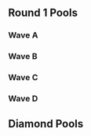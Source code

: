 {{DISPLAYTITLE:Heir 4: Singles Pools}}{{SetGame|melee}}
{{tabs static
|name1=Overview
|link1=Heir/4
|name2=Singles Pools
|link2=Heir/4/Singles Pools
|name3=Singles Bracket
|link3=Heir/4/Singles Bracket
|name4=Doubles Pools
|link4=Heir/4/Doubles Pools
|name5=Doubles Bracket
|link5=Heir/4/Doubles Bracket
|name6=International Crews
|link6=Heir/4/Crews
|This=2
}}
==Round 1 Pools==
===Wave A===
{{Box|start|padding=2em}}
===={{HiddenSort|A1}}====
{{GroupTableStart |Bracket A1|width=300px}}
{{GroupTableSlot|Amsah|flag=nl|win_m=6|lose_m=0|place=1|bg=up|go={{advance|Heir/4/Singles Pools#Diamond Pools}}}}
{{GroupTableSlot|JMG|flag=gb|win_m=5|lose_m=1|place=2|bg=up|go={{advance|Heir/4/Singles Pools#Diamond Pools}}}}
{{GroupTableSlot|Calzum|flag=gb|win_m=4|lose_m=2|place=3|bg=down}}
{{GroupTableSlot|Manon|flag=gb|win_m=3|lose_m=3|place=4|bg=down}}
{{GroupTableSlot|Dragmire jr|flag=no|win_m=2|lose_m=4|place=5|bg=down}}
{{GroupTableSlot|Cataclyv|flag=fr|win_m=1|lose_m=5|place=6|bg=down}}
{{GroupTableSlot|Milkshake|flag=gb|win_m=0|lose_m=6|place=7|bg=down}}
{{GroupTableEnd}}
{{Box|break|padding=2em}}

===={{HiddenSort|A2}}====
{{GroupTableStart |Bracket A2|width=300px}}
{{GroupTableSlot|Alpha Dash|flag=gb|win_m=6|lose_m=0|place=1|bg=up|go={{advance|Heir/4/Singles Pools#Diamond Pools}}}}
{{GroupTableSlot|Bobojack|flag=de|win_m=5|lose_m=1|place=2|bg=up|go={{advance|Heir/4/Singles Pools#Diamond Pools}}}}
{{GroupTableSlot|Zaik|flag=se|win_m=4|lose_m=2|place=3|bg=down}}
{{GroupTableSlot|AmcD|flag=gb|win_m=3|lose_m=3|place=4|bg=down}}
{{GroupTableSlot|DiabolicalSloth|flag=gb|win_m=2|lose_m=4|place=5|bg=down}}
{{GroupTableSlot|TaintedTriforce|flag=gb|win_m=1|lose_m=5|place=6|bg=down}}
{{GroupTableSlot|Chrisu|flag=at|win_m=0|lose_m=6|place=7|bg=down}}
{{GroupTableEnd}}
{{Box|break|padding=2em}}

===={{HiddenSort|A3}}====
{{GroupTableStart |Bracket A3|width=300px}}
{{GroupTableSlot|Supercat Meow|flag=de|win_m=6|lose_m=0|place=1|bg=up|go={{advance|Heir/4/Singles Pools#Diamond Pools}}}}
{{GroupTableSlot|Dev|flag=gb|win_m=5|lose_m=1|place=2|bg=up|go={{advance|Heir/4/Singles Pools#Diamond Pools}}}}
{{GroupTableSlot|shOok!|flag=gb|win_m=4|lose_m=2|place=3|bg=down}}
{{GroupTableSlot|parad01x|flag=at|win_m=3|lose_m=3|place=4|bg=down}}
{{GroupTableSlot|Kieran|flag=gb|win_m=2|lose_m=4|place=5|bg=down}}
{{GroupTableSlot|Geg|flag=gb|win_m=1|lose_m=5|place=6|bg=down}}
{{GroupTableSlot|Schwifty|flag=gb|win_m=0|lose_m=6|place=7|bg=down}}
{{GroupTableEnd}}
{{Box|break|padding=2em}}

===={{HiddenSort|A4}}====
{{GroupTableStart |Bracket A4|width=300px}}
{{GroupTableSlot|Charlon|flag=fr|win_m=6|lose_m=0|place=1|bg=up|go={{advance|Heir/4/Singles Pools#Diamond Pools}}}}
{{GroupTableSlot|Klabautermann|flag=de|win_m=5|lose_m=1|place=2|bg=up|go={{advance|Heir/4/Singles Pools#Diamond Pools}}}}
{{GroupTableSlot|GBlade|flag=es|win_m=4|lose_m=2|place=3|bg=down}}
{{GroupTableSlot|Implix|flag=gb|win_m=3|lose_m=3|place=4|bg=down}}
{{GroupTableSlot|OolongT|flag=hk|win_m=2|lose_m=4|place=5|bg=down}}
{{GroupTableSlot|Satisfaction|flag=at|win_m=1|lose_m=5|place=6|bg=down}}
{{GroupTableSlot|Teddy|flag=gb|win_m=0|lose_m=6|place=7|bg=down}}
{{GroupTableEnd}}
{{Box|break|padding=2em}}

===={{HiddenSort|A5}}====
{{GroupTableStart |Bracket A5|width=300px}}
{{GroupTableSlot|reaper|flag=de|win_m=6|lose_m=0|place=1|bg=up|go={{advance|Heir/4/Singles Pools#Diamond Pools}}}}
{{GroupTableSlot|Toooni|flag=gb|win_m=5|lose_m=1|place=2|bg=up|go={{advance|Heir/4/Singles Pools#Diamond Pools}}}}
{{GroupTableSlot|Galapagos|flag=gb|win_m=4|lose_m=2|place=3|bg=down}}
{{GroupTableSlot|Brog|flag=fr|win_m=3|lose_m=3|place=4|bg=down}}
{{GroupTableSlot|Gym5hark|flag=gb|win_m=2|lose_m=4|place=5|bg=down}}
{{GroupTableSlot|Kyran|flag=gb|win_m=1|lose_m=5|place=6|bg=down}}
{{GroupTableSlot|Ghoul|flag=ie|win_m=0|lose_m=6|place=7|bg=down}}
{{GroupTableEnd}}
{{Box|break|padding=2em}}

===={{HiddenSort|A6}}====
{{GroupTableStart |Bracket A6|width=300px}}
{{GroupTableSlot|Tekk|flag=fr|win_m=5|lose_m=1|place=1|bg=up|go={{advance|Heir/4/Singles Pools#Diamond Pools}}}}
{{GroupTableSlot|Toa|flag=no|win_m=5|lose_m=1|place=2|bg=up|go={{advance|Heir/4/Singles Pools#Diamond Pools}}}}
{{GroupTableSlot|Leng|flag=gb|win_m=4|lose_m=2|place=3|bg=down}}
{{GroupTableSlot|logicalgoldfish|flag=gb|win_m=3|lose_m=3|place=4|bg=down}}
{{GroupTableSlot|Scooty Booty Man|flag=gb|win_m=2|lose_m=4|place=5|bg=down}}
{{GroupTableSlot|Jägerfox|flag=is|win_m=2|lose_m=4|place=6|bg=down}}
{{GroupTableSlot|Nate|flag=ie|win_m=0|lose_m=6|place=7|bg=down}}
{{GroupTableEnd}}
{{Box|break|padding=2em}}

===={{HiddenSort|A7}}====
{{GroupTableStart |Bracket A7|width=300px}}
{{GroupTableSlot|Usleon|flag=cl|win_m=6|lose_m=0|place=1|bg=up|go={{advance|Heir/4/Singles Pools#Diamond Pools}}}}
{{GroupTableSlot|RashAttack|flag=sd|win_m=5|lose_m=1|place=2|bg=up|go={{advance|Heir/4/Singles Pools#Diamond Pools}}}}
{{GroupTableSlot|10QuidShoes|flag=gb|win_m=4|lose_m=2|place=3|bg=down}}
{{GroupTableSlot|Shais Young|flag=gb|win_m=3|lose_m=3|place=4|bg=down}}
{{GroupTableSlot|Astraya|flag=us|win_m=2|lose_m=4|place=5|bg=down}}
{{GroupTableSlot|Hanty|flag=be|win_m=1|lose_m=5|place=6|bg=down}}
{{GroupTableSlot|Fufu Gucci Slides|flag=gb|win_m=0|lose_m=6|place=7|bg=down}}
{{GroupTableEnd}}
{{Box|break|padding=2em}}

===={{HiddenSort|A8}}====
{{GroupTableStart |Bracket A8|width=300px}}
{{GroupTableSlot|Frenzy|flag=gb|win_m=6|lose_m=0|place=1|bg=up|go={{advance|Heir/4/Singles Pools#Diamond Pools}}}}
{{GroupTableSlot|Mäjoras|flag=es|win_m=5|lose_m=1|place=2|bg=up|go={{advance|Heir/4/Singles Pools#Diamond Pools}}}}
{{GroupTableSlot|Ac_Anon|flag=gb|win_m=4|lose_m=2|place=3|bg=down}}
{{GroupTableSlot|Kalis|flag=fi|win_m=3|lose_m=3|place=4|bg=down}}
{{GroupTableSlot|Geezaku|flag=gb|win_m=2|lose_m=4|place=5|bg=down}}
{{GroupTableSlot|Stan Sasquatch|flag=gb|win_m=1|lose_m=5|place=6|bg=down}}
{{GroupTableSlot|CRZA|flag=pt|win_m=0|lose_m=6|place=7|bg=down}}
{{GroupTableEnd}}
{{Box|break|padding=2em}}

===={{HiddenSort|A9}}====
{{GroupTableStart |Bracket A9|width=300px}}
{{GroupTableSlot|Blaze|flag=de|win_m=6|lose_m=0|place=1|bg=up|go={{advance|Heir/4/Singles Pools#Diamond Pools}}}}
{{GroupTableSlot|Okameed|flag=gb|win_m=5|lose_m=1|place=2|bg=up|go={{advance|Heir/4/Singles Pools#Diamond Pools}}}}
{{GroupTableSlot|Aiken|flag=gb|win_m=4|lose_m=2|place=3|bg=down}}
{{GroupTableSlot|Strykz|flag=gb|win_m=3|lose_m=3|place=4|bg=down}}
{{GroupTableSlot|Mr Cutting Horse|flag=nl|win_m=2|lose_m=4|place=5|bg=down}}
{{GroupTableSlot|Kushwaii|flag=gb|win_m=1|lose_m=5|place=6|bg=down}}
{{GroupTableSlot|MEAT|flag=us|win_m=0|lose_m=6|place=7|bg=down}}
{{GroupTableEnd}}
{{Box|break|padding=2em}}

===={{HiddenSort|A10}}====
{{GroupTableStart |Bracket A10|width=300px}}
{{GroupTableSlot|Jim Morrison|flag=nl|win_m=7|lose_m=0|place=1|bg=up|go={{advance|Heir/4/Singles Pools#Diamond Pools}}}}
{{GroupTableSlot|StrangerSA|flag=gb|win_m=6|lose_m=1|place=2|bg=up|go={{advance|Heir/4/Singles Pools#Diamond Pools}}}}
{{GroupTableSlot|Calvin|flag=us|win_m=5|lose_m=2|place=3|bg=down}}
{{GroupTableSlot|Twig|flag=gb|win_m=4|lose_m=3|place=4|bg=down}}
{{GroupTableSlot|Kid Grinch|flag=gb|win_m=3|lose_m=4|place=5|bg=down}}
{{GroupTableSlot|Buzz Oh|flag=de|win_m=2|lose_m=5|place=6|bg=down}}
{{GroupTableSlot|Loto|flag=gb|win_m=1|lose_m=6|place=7|bg=down}}
{{GroupTableSlot|MLS|flag=gb|win_m=0|lose_m=7|place=8|bg=down}}
{{GroupTableEnd}}
{{Box|break|padding=2em}}

===={{HiddenSort|A11}}====
{{GroupTableStart |Bracket A11|width=300px}}
{{GroupTableSlot|TimeMuffinPhD|flag=gb|win_m=7|lose_m=0|place=1|bg=up|go={{advance|Heir/4/Singles Pools#Diamond Pools}}}}
{{GroupTableSlot|PureEvil|flag=nl|win_m=6|lose_m=1|place=2|bg=up|go={{advance|Heir/4/Singles Pools#Diamond Pools}}}}
{{GroupTableSlot|SlhokAmazone|flag=fr|win_m=5|lose_m=2|place=3|bg=down}}
{{GroupTableSlot|Craig|flag=gb|win_m=4|lose_m=3|place=4|bg=down}}
{{GroupTableSlot|SpicyTime|flag=fi|win_m=2|lose_m=5|place=5|bg=down}}
{{GroupTableSlot|baumwolle8|flag=de|win_m=2|lose_m=5|place=6|bg=down}}
{{GroupTableSlot|Sooka|flag=gb|win_m=1|lose_m=6|place=7|bg=down}}
{{GroupTableSlot|Honesty|flag=gb|win_m=1|lose_m=6|place=8|bg=down}}
{{GroupTableEnd}}
{{Box|break|padding=2em}}

===={{HiddenSort|A12}}====
{{GroupTableStart |Bracket A12|width=300px}}
{{GroupTableSlot|Jam|flag=gb|win_m=7|lose_m=0|place=1|bg=up|go={{advance|Heir/4/Singles Pools#Diamond Pools}}}}
{{GroupTableSlot|Laurster|flag=gb|win_m=6|lose_m=1|place=2|bg=up|go={{advance|Heir/4/Singles Pools#Diamond Pools}}}}
{{GroupTableSlot|Tikaal|flag=fr|win_m=4|lose_m=3|place=3|bg=down}}
{{GroupTableSlot|Trail|flag=ch|win_m=4|lose_m=3|place=4|bg=down}}
{{GroupTableSlot|Vince|flag=de|win_m=3|lose_m=4|place=5|bg=down}}
{{GroupTableSlot|Mole|flag=gb|win_m=3|lose_m=4|place=6|bg=down}}
{{GroupTableSlot|Kid+|flag=gb|win_m=1|lose_m=6|place=7|bg=down}}
{{GroupTableSlot|dosage|flag=gb|win_m=0|lose_m=7|place=8|bg=down}}
{{GroupTableEnd}}
{{Box|break|padding=2em}}

===={{HiddenSort|A13}}====
{{GroupTableStart |Bracket A13|width=300px}}
{{GroupTableSlot|Jadde|flag=se|win_m=7|lose_m=0|place=1|bg=up|go={{advance|Heir/4/Singles Pools#Diamond Pools}}}}
{{GroupTableSlot|Willz|flag=gb|win_m=6|lose_m=1|place=2|bg=up|go={{advance|Heir/4/Singles Pools#Diamond Pools}}}}
{{GroupTableSlot|Solo|flag=fr|win_m=5|lose_m=2|place=3|bg=down}}
{{GroupTableSlot|Strawstream|flag=de|win_m=4|lose_m=3|place=4|bg=down}}
{{GroupTableSlot|The Tation|flag=gb|win_m=3|lose_m=4|place=5|bg=down}}
{{GroupTableSlot|Manu|flag=ch|win_m=2|lose_m=5|place=6|bg=down}}
{{GroupTableSlot|Biggs|flag=gb|win_m=1|lose_m=6|place=7|bg=down}}
{{GroupTableSlot|Laser Circus|flag=gb|win_m=0|lose_m=7|place=8|bg=down}}
{{GroupTableEnd}}
{{Box|break|padding=2em}}

===={{HiddenSort|A14}}====
{{GroupTableStart |Bracket A14|width=300px}}
{{GroupTableSlot|pheX|flag=ch|win_m=7|lose_m=0|place=1|bg=up|go={{advance|Heir/4/Singles Pools#Diamond Pools}}}}
{{GroupTableSlot|ModestMajor|flag=gb|win_m=6|lose_m=1|place=2|bg=up|go={{advance|Heir/4/Singles Pools#Diamond Pools}}}}
{{GroupTableSlot|Lima|flag=gb|win_m=5|lose_m=2|place=3|bg=down}}
{{GroupTableSlot|Dayman|flag=gb|win_m=4|lose_m=3|place=4|bg=down}}
{{GroupTableSlot|Burrhe|flag=gb|win_m=3|lose_m=4|place=5|bg=down}}
{{GroupTableSlot|Eds|flag=gb|win_m=2|lose_m=5|place=6|bg=down}}
{{GroupTableSlot|Ari|flag=gb|win_m=1|lose_m=6|place=7|bg=down}}
{{GroupTableSlot|Yatogami|flag=nl|win_m=0|lose_m=7|place=8|bg=down}}
{{GroupTableEnd}}
{{Box|break|padding=2em}}

===={{HiddenSort|A15}}====
{{GroupTableStart |Bracket A15|width=300px}}
{{GroupTableSlot|maXy|flag=gb|win_m=7|lose_m=0|place=1|bg=up|go={{advance|Heir/4/Singles Pools#Diamond Pools}}}}
{{GroupTableSlot|Poopmaister6000|flag=se|win_m=6|lose_m=1|place=2|bg=up|go={{advance|Heir/4/Singles Pools#Diamond Pools}}}}
{{GroupTableSlot|Moby|flag=gb|win_m=5|lose_m=2|place=3|bg=down}}
{{GroupTableSlot|Pachakamakk|flag=fr|win_m=4|lose_m=3|place=4|bg=down}}
{{GroupTableSlot|Rich|flag=gb|win_m=3|lose_m=4|place=5|bg=down}}
{{GroupTableSlot|Jan Tipper|flag=de|win_m=2|lose_m=5|place=6|bg=down}}
{{GroupTableSlot|Mozey|flag=gb|win_m=1|lose_m=6|place=7|bg=down}}
{{GroupTableSlot|Lactose Lad|flag=gb|win_m=0|lose_m=7|place=8|bg=down}}
{{GroupTableEnd}}
{{Box|break|padding=2em}}

===={{HiddenSort|A16}}====
{{GroupTableStart |Bracket A16|width=300px}}
{{GroupTableSlot|Paju|flag=fi|win_m=7|lose_m=0|place=1|bg=up|go={{advance|Heir/4/Singles Pools#Diamond Pools}}}}
{{GroupTableSlot|AllAboutDownSmash|flag=gb|win_m=6|lose_m=1|place=2|bg=up|go={{advance|Heir/4/Singles Pools#Diamond Pools}}}}
{{GroupTableSlot|epikfaal|flag=nl|win_m=5|lose_m=2|place=3|bg=down}}
{{GroupTableSlot|rfga|flag=de|win_m=4|lose_m=3|place=4|bg=down}}
{{GroupTableSlot|Nikstar|flag=at|win_m=3|lose_m=4|place=5|bg=down}}
{{GroupTableSlot|bebe|flag=gb|win_m=2|lose_m=5|place=6|bg=down}}
{{GroupTableSlot|YUNG MILF|flag=gb|win_m=1|lose_m=6|place=7|bg=down}}
{{GroupTableSlot|Yoehn|flag=gb|win_m=0|lose_m=7|place=8|bg=down}}
{{GroupTableEnd}}
{{Box|end}}

===Wave B===
{{Box|start|padding=2em}}
===={{HiddenSort|B1}}====
{{GroupTableStart |Bracket B1|width=300px}}
{{GroupTableSlot|MINT|flag=gb|win_m=6|lose_m=0|place=1|bg=up|go={{advance|Heir/4/Singles Pools#Diamond Pools}}}}
{{GroupTableSlot|yungbami|flag=nl|win_m=5|lose_m=1|place=2|bg=up|go={{advance|Heir/4/Singles Pools#Diamond Pools}}}}
{{GroupTableSlot|Rondelle|flag=fr|win_m=4|lose_m=2|place=3|bg=down}}
{{GroupTableSlot|Karhu|flag=gb|win_m=3|lose_m=3|place=4|bg=down}}
{{GroupTableSlot|Drizzly Bear|flag=ie|win_m=2|lose_m=4|place=5|bg=down}}
{{GroupTableSlot|Lolo|flag=gb|win_m=1|lose_m=5|place=6|bg=down}}
{{GroupTableSlot|Pjon|flag=gb|win_m=0|lose_m=6|place=7|bg=down}}
{{GroupTableEnd}}
{{Box|break|padding=2em}}

===={{HiddenSort|B2}}====
{{GroupTableStart |Bracket B2|width=300px}}
{{GroupTableSlot|Verdant|flag=ie|win_m=6|lose_m=0|place=1|bg=up|go={{advance|Heir/4/Singles Pools#Diamond Pools}}}}
{{GroupTableSlot|Mordo|flag=gb|win_m=5|lose_m=1|place=2|bg=up|go={{advance|Heir/4/Singles Pools#Diamond Pools}}}}
{{GroupTableSlot|Deku_Don|flag=gb|win_m=4|lose_m=2|place=3|bg=down}}
{{GroupTableSlot|AmishCatfish|flag=gb|win_m=3|lose_m=3|place=4|bg=down}}
{{GroupTableSlot|Bort|flag=gb|win_m=2|lose_m=4|place=5|bg=down}}
{{GroupTableSlot|birdster|flag=at|win_m=1|lose_m=5|place=6|bg=down}}
{{GroupTableSlot|Baxon|flag=fr|win_m=0|lose_m=6|place=7|bg=down}}
{{GroupTableEnd}}
{{Box|break|padding=2em}}

===={{HiddenSort|B3}}====
{{GroupTableStart |Bracket B3|width=300px}}
{{GroupTableSlot|SchlimmShady|flag=de|win_m=6|lose_m=0|place=1|bg=up|go={{advance|Heir/4/Singles Pools#Diamond Pools}}}}
{{GroupTableSlot|Stax|flag=se|win_m=5|lose_m=1|place=2|bg=up|go={{advance|Heir/4/Singles Pools#Diamond Pools}}}}
{{GroupTableSlot|Biss|flag=gb|win_m=4|lose_m=2|place=3|bg=down}}
{{GroupTableSlot|Grolex|flag=be|win_m=3|lose_m=3|place=4|bg=down}}
{{GroupTableSlot|Looman|flag=gb|win_m=2|lose_m=4|place=5|bg=down}}
{{GroupTableSlot|Avatar Jillian|flag=gb|win_m=1|lose_m=5|place=6|bg=down}}
{{GroupTableSlot|Tidy|flag=|win_m=0|lose_m=6|place=7|bg=down}}
{{GroupTableEnd}}
{{Box|break|padding=2em}}

===={{HiddenSort|B4}}====
{{GroupTableStart |Bracket B4|width=300px}}
{{GroupTableSlot|Avalancer|flag=nl|win_m=6|lose_m=0|place=1|bg=up|go={{advance|Heir/4/Singles Pools#Diamond Pools}}}}
{{GroupTableSlot|Socks|flag=gb|win_m=5|lose_m=1|place=2|bg=up|go={{advance|Heir/4/Singles Pools#Diamond Pools}}}}
{{GroupTableSlot|Midori|flag=gb|win_m=4|lose_m=2|place=3|bg=down}}
{{GroupTableSlot|toadee|flag=gb|win_m=3|lose_m=3|place=4|bg=down}}
{{GroupTableSlot|DP|flag=ie|win_m=2|lose_m=4|place=5|bg=down}}
{{GroupTableSlot|Neproxin|flag=gb|win_m=1|lose_m=5|place=6|bg=down}}
{{GroupTableSlot|Bico|flag=fr|win_m=0|lose_m=6|place=7|bg=down}}
{{GroupTableEnd}}
{{Box|break|padding=2em}}

===={{HiddenSort|B5}}====
{{GroupTableStart |Bracket B5|width=300px}}
{{GroupTableSlot|Leffen|flag=se|win_m=6|lose_m=0|place=1|bg=up|go={{advance|Heir/4/Singles Pools#Diamond Pools}}}}
{{GroupTableSlot|Dyne|flag=no|win_m=5|lose_m=1|place=2|bg=up|go={{advance|Heir/4/Singles Pools#Diamond Pools}}}}
{{GroupTableSlot|MILF|flag=es|win_m=4|lose_m=2|place=3|bg=down}}
{{GroupTableSlot|Frost|flag=it|win_m=3|lose_m=3|place=4|bg=down}}
{{GroupTableSlot|sleepywaifu|flag=gb|win_m=2|lose_m=4|place=5|bg=down}}
{{GroupTableSlot|Alexander|flag=be|win_m=1|lose_m=5|place=6|bg=down}}
{{GroupTableSlot|Dan Soup|flag=gb|win_m=0|lose_m=6|place=7|bg=down}}
{{GroupTableEnd}}
{{Box|break|padding=2em}}

===={{HiddenSort|B6}}====
{{GroupTableStart |Bracket B6|width=300px}}
{{GroupTableSlot|Zoler|flag=se|win_m=5|lose_m=1|place=1|bg=up|go={{advance|Heir/4/Singles Pools#Diamond Pools}}}}
{{GroupTableSlot|Yeniths|flag=gb|win_m=5|lose_m=1|place=2|bg=up|go={{advance|Heir/4/Singles Pools#Diamond Pools}}}}
{{GroupTableSlot|Fout NL|flag=nl|win_m=4|lose_m=2|place=3|bg=down}}
{{GroupTableSlot|Captain Blowjob|flag=je|win_m=4|lose_m=2|place=4|bg=down}}
{{GroupTableSlot|Molten|flag=gb|win_m=2|lose_m=4|place=5|bg=down}}
{{GroupTableSlot|Joukai|flag=es|win_m=1|lose_m=5|place=6|bg=down}}
{{GroupTableSlot|Flo|flag=at|win_m=0|lose_m=6|place=7|bg=down}}
{{GroupTableEnd}}
{{Box|break|padding=2em}}

===={{HiddenSort|B7}}====
{{GroupTableStart |Bracket B7|width=300px}}
{{GroupTableSlot|Daydee|flag=se|win_m=6|lose_m=0|place=1|bg=up|go={{advance|Heir/4/Singles Pools#Diamond Pools}}}}
{{GroupTableSlot|Bobi|flag=fr|win_m=5|lose_m=1|place=2|bg=up|go={{advance|Heir/4/Singles Pools#Diamond Pools}}}}
{{GroupTableSlot|Can~D|flag=gb|win_m=4|lose_m=2|place=3|bg=down}}
{{GroupTableSlot|UCK|flag=at|win_m=3|lose_m=3|place=4|bg=down}}
{{GroupTableSlot|Kabs|flag=gb|win_m=2|lose_m=4|place=5|bg=down}}
{{GroupTableSlot|Davemans|flag=gb|win_m=1|lose_m=5|place=6|bg=down}}
{{GroupTableSlot|Beowulf|flag=ie|win_m=0|lose_m=6|place=7|bg=down}}
{{GroupTableEnd}}
{{Box|break|padding=2em}}

===={{HiddenSort|B8}}====
{{GroupTableStart |Bracket B8|width=300px}}
{{GroupTableSlot|Overtriforce|flag=es|win_m=6|lose_m=0|place=1|bg=up|go={{advance|Heir/4/Singles Pools#Diamond Pools}}}}
{{GroupTableSlot|Sneddy|flag=de|win_m=5|lose_m=1|place=2|bg=up|go={{advance|Heir/4/Singles Pools#Diamond Pools}}}}
{{GroupTableSlot|TTS|flag=gb|win_m=4|lose_m=2|place=3|bg=down}}
{{GroupTableSlot|Boohbah|flag=gb|win_m=3|lose_m=3|place=4|bg=down}}
{{GroupTableSlot|Taiki|flag=no|win_m=1|lose_m=5|place=5|bg=down}}
{{GroupTableSlot|Dom Dunc|flag=gb|win_m=1|lose_m=5|place=6|bg=down}}
{{GroupTableSlot|OtaK_|flag=fr|win_m=1|lose_m=5|place=7|bg=down}}
{{GroupTableEnd}}
{{Box|break|padding=2em}}

===={{HiddenSort|B9}}====
{{GroupTableStart |Bracket B9|width=300px}}
{{GroupTableSlot|Timi|flag=at|win_m=6|lose_m=0|place=1|bg=up|go={{advance|Heir/4/Singles Pools#Diamond Pools}}}}
{{GroupTableSlot|Xardov|flag=es|win_m=5|lose_m=1|place=2|bg=up|go={{advance|Heir/4/Singles Pools#Diamond Pools}}}}
{{GroupTableSlot|Rey|flag=gb|win_m=4|lose_m=2|place=3|bg=down}}
{{GroupTableSlot|SHIP|flag=gb|win_m=3|lose_m=3|place=4|bg=down}}
{{GroupTableSlot|Blip|flag=gb|win_m=2|lose_m=4|place=5|bg=down}}
{{GroupTableSlot|Buuhuu|flag=lu|win_m=1|lose_m=5|place=6|bg=down}}
{{GroupTableSlot|Detrumi|flag=nl|win_m=0|lose_m=6|place=7|bg=down}}
{{GroupTableEnd}}
{{Box|break|padding=2em}}

===={{HiddenSort|B10}}====
{{GroupTableStart |Bracket B10|width=300px}}
{{GroupTableSlot|UnHaven|flag=gb|win_m=7|lose_m=0|place=1|bg=up|go={{advance|Heir/4/Singles Pools#Diamond Pools}}}}
{{GroupTableSlot|PureSkillz|flag=nl|win_m=6|lose_m=1|place=2|bg=up|go={{advance|Heir/4/Singles Pools#Diamond Pools}}}}
{{GroupTableSlot|Luna|flag=fr|win_m=5|lose_m=2|place=3|bg=down}}
{{GroupTableSlot|Diabound|flag=gb|win_m=4|lose_m=3|place=4|bg=down}}
{{GroupTableSlot|Manaws|flag=de|win_m=3|lose_m=4|place=5|bg=down}}
{{GroupTableSlot|Terra|flag=|win_m=2|lose_m=5|place=6|bg=down}}
{{GroupTableSlot|Baggy|flag=gb|win_m=1|lose_m=6|place=7|bg=down}}
{{GroupTableSlot|RumHam|flag=gb|win_m=0|lose_m=7|place=8|bg=down}}
{{GroupTableEnd}}
{{Box|break|padding=2em}}

===={{HiddenSort|B11}}====
{{GroupTableStart |Bracket B11|width=300px}}
{{GroupTableSlot|Liax|flag=es|win_m=7|lose_m=0|place=1|bg=up|go={{advance|Heir/4/Singles Pools#Diamond Pools}}}}
{{GroupTableSlot|Martin|flag=no|win_m=6|lose_m=1|place=2|bg=up|go={{advance|Heir/4/Singles Pools#Diamond Pools}}}}
{{GroupTableSlot|sausage948|flag=nl|win_m=5|lose_m=2|place=3|bg=down}}
{{GroupTableSlot|Baconhands|flag=gb|win_m=3|lose_m=4|place=4|bg=down}}
{{GroupTableSlot|Samuu|flag=gb|win_m=3|lose_m=4|place=5|bg=down}}
{{GroupTableSlot|Chanman|flag=fr|win_m=3|lose_m=4|place=6|bg=down}}
{{GroupTableSlot|DAN_gogh|flag=gb|win_m=1|lose_m=6|place=7|bg=down}}
{{GroupTableSlot|Zeal|flag=de|win_m=0|lose_m=7|place=8|bg=down}}
{{GroupTableEnd}}
{{Box|break|padding=2em}}

===={{HiddenSort|B12}}====
{{GroupTableStart |Bracket B12|width=300px}}
{{GroupTableSlot|Samplay|flag=fr|win_m=7|lose_m=0|place=1|bg=up|go={{advance|Heir/4/Singles Pools#Diamond Pools}}}}
{{GroupTableSlot|Length Plank|flag=no|win_m=6|lose_m=1|place=2|bg=up|go={{advance|Heir/4/Singles Pools#Diamond Pools}}}}
{{GroupTableSlot|Divinius|flag=nl|win_m=4|lose_m=3|place=3|bg=down}}
{{GroupTableSlot|LAVEZzI|flag=gb|win_m=4|lose_m=3|place=4|bg=down}}
{{GroupTableSlot|Schmav|flag=ca|win_m=4|lose_m=3|place=5|bg=down}}
{{GroupTableSlot|yanbo|flag=de|win_m=2|lose_m=5|place=6|bg=down}}
{{GroupTableSlot|EuO|flag=gb|win_m=1|lose_m=6|place=7|bg=down}}
{{GroupTableSlot|orthen|flag=gb|win_m=0|lose_m=7|place=8|bg=down}}
{{GroupTableEnd}}
{{Box|break|padding=2em}}

===={{HiddenSort|B13}}====
{{GroupTableStart |Bracket B13|width=300px}}
{{GroupTableSlot|Phade|flag=gb|win_m=7|lose_m=0|place=1|bg=up|go={{advance|Heir/4/Singles Pools#Diamond Pools}}}}
{{GroupTableSlot|Jules|flag=de|win_m=6|lose_m=1|place=2|bg=up|go={{advance|Heir/4/Singles Pools#Diamond Pools}}}}
{{GroupTableSlot|Taka|flag=no|win_m=5|lose_m=2|place=3|bg=down}}
{{GroupTableSlot|skrull|flag=gb|win_m=4|lose_m=3|place=4|bg=down}}
{{GroupTableSlot|MBK|flag=gb|win_m=3|lose_m=4|place=5|bg=down}}
{{GroupTableSlot|Munx|flag=gb|win_m=2|lose_m=5|place=6|bg=down}}
{{GroupTableSlot|smack|flag=fr|win_m=1|lose_m=6|place=7|bg=down}}
{{GroupTableSlot|Zeloxory|flag=gb|win_m=0|lose_m=7|place=8|bg=down}}
{{GroupTableEnd}}
{{Box|break|padding=2em}}

===={{HiddenSort|B14}}====
{{GroupTableStart |Bracket B14|width=300px}}
{{GroupTableSlot|yogui|flag=fr|win_m=7|lose_m=0|place=1|bg=up|go={{advance|Heir/4/Singles Pools#Diamond Pools}}}}
{{GroupTableSlot|FrozenLight1337|flag=de|win_m=6|lose_m=1|place=2|bg=up|go={{advance|Heir/4/Singles Pools#Diamond Pools}}}}
{{GroupTableSlot|serket|flag=nl|win_m=5|lose_m=2|place=3|bg=down}}
{{GroupTableSlot|TBAG|flag=es|win_m=4|lose_m=3|place=4|bg=down}}
{{GroupTableSlot|Chinmi|flag=gb|win_m=3|lose_m=4|place=5|bg=down}}
{{GroupTableSlot|Cal-El|flag=gb|win_m=2|lose_m=5|place=6|bg=down}}
{{GroupTableSlot|QUODAN|flag=gb|win_m=1|lose_m=6|place=7|bg=down}}
{{GroupTableSlot|kizzo212|flag=gb|win_m=0|lose_m=7|place=8|bg=down}}
{{GroupTableEnd}}
{{Box|break|padding=2em}}

===={{HiddenSort|B15}}====
{{GroupTableStart |Bracket B15|width=300px}}
{{GroupTableSlot|Kaese|flag=de|win_m=7|lose_m=0|place=1|bg=up|go={{advance|Heir/4/Singles Pools#Diamond Pools}}}}
{{GroupTableSlot|RAOUL|flag=fr|win_m=6|lose_m=1|place=2|bg=up|go={{advance|Heir/4/Singles Pools#Diamond Pools}}}}
{{GroupTableSlot|Antoine|flag=ie|win_m=4|lose_m=3|place=3|bg=down}}
{{GroupTableSlot|Supergoomba|flag=nl|win_m=4|lose_m=3|place=4|bg=down}}
{{GroupTableSlot|Sweaty Slowpoke|flag=gb|win_m=4|lose_m=3|place=5|bg=down}}
{{GroupTableSlot|Metal Gear Salad|flag=gb|win_m=2|lose_m=5|place=6|bg=down}}
{{GroupTableSlot|Jamie|flag=gb|win_m=1|lose_m=6|place=7|bg=down}}
{{GroupTableSlot|Burgundy Man|flag=gb|win_m=0|lose_m=7|place=8|bg=down}}
{{GroupTableEnd}}
{{Box|break|padding=2em}}

===={{HiddenSort|B16}}====
{{GroupTableStart |Bracket B16|width=300px}}
{{GroupTableSlot|Konati|flag=de|win_m=7|lose_m=0|place=1|bg=up|go={{advance|Heir/4/Singles Pools#Diamond Pools}}}}
{{GroupTableSlot|GG|flag=gb|win_m=6|lose_m=1|place=2|bg=up|go={{advance|Heir/4/Singles Pools#Diamond Pools}}}}
{{GroupTableSlot|Coen|flag=nl|win_m=5|lose_m=2|place=3|bg=down}}
{{GroupTableSlot|IllegalAlien|flag=be|win_m=4|lose_m=3|place=4|bg=down}}
{{GroupTableSlot|Boz|flag=gb|win_m=3|lose_m=4|place=5|bg=down}}
{{GroupTableSlot|Zed|flag=gb|win_m=2|lose_m=5|place=6|bg=down}}
{{GroupTableSlot|DekuScrub|flag=gb|win_m=1|lose_m=6|place=7|bg=down}}
{{GroupTableSlot|Linney|flag=gb|win_m=0|lose_m=7|place=8|bg=down}}
{{GroupTableEnd}}
{{Box|end}}

===Wave C===
{{Box|start|padding=2em}}
===={{HiddenSort|C1}}====
{{GroupTableStart |Bracket C1|width=300px}}
{{GroupTableSlot|Sverre|flag=no|win_m=6|lose_m=0|place=1|bg=up|go={{advance|Heir/4/Singles Pools#Diamond Pools}}}}
{{GroupTableSlot|Leck|flag=ie|win_m=5|lose_m=1|place=2|bg=up|go={{advance|Heir/4/Singles Pools#Diamond Pools}}}}
{{GroupTableSlot|2K12|flag=gb|win_m=4|lose_m=2|place=3|bg=down}}
{{GroupTableSlot|Stalky|flag=de|win_m=3|lose_m=3|place=4|bg=down}}
{{GroupTableSlot|Batch|flag=gb|win_m=1|lose_m=5|place=5|bg=down}}
{{GroupTableSlot|Chango|flag=be|win_m=1|lose_m=5|place=6|bg=down}}
{{GroupTableSlot|Holo|flag=gb|win_m=1|lose_m=5|place=7|bg=down}}
{{GroupTableEnd}}
{{Box|break|padding=2em}}

===={{HiddenSort|C2}}====
{{GroupTableStart |Bracket C2|width=300px}}
{{GroupTableSlot|HomeMadeWaffles|flag=us|win_m=6|lose_m=0|place=1|bg=up|go={{advance|Heir/4/Singles Pools#Diamond Pools}}}}
{{GroupTableSlot|Ezan|flag=fr|win_m=5|lose_m=1|place=2|bg=up|go={{advance|Heir/4/Singles Pools#Diamond Pools}}}}
{{GroupTableSlot|Weston|flag=gb|win_m=3|lose_m=3|place=3|bg=down}}
{{GroupTableSlot|HoorayForJay|flag=gb|win_m=3|lose_m=3|place=4|bg=down}}
{{GroupTableSlot|Tweek|flag=lu|win_m=3|lose_m=3|place=5|bg=down}}
{{GroupTableSlot|Picky|flag=gb|win_m=1|lose_m=5|place=6|bg=down}}
{{GroupTableSlot|Captain Ireland|flag=ie|win_m=0|lose_m=6|place=7|bg=down}}
{{GroupTableEnd}}
{{Box|break|padding=2em}}

===={{HiddenSort|C3}}====
{{GroupTableStart |Bracket C3|width=300px}}
{{GroupTableSlot|Vanity Angel|flag=gb|win_m=6|lose_m=0|place=1|bg=up|go={{advance|Heir/4/Singles Pools#Diamond Pools}}}}
{{GroupTableSlot|Jerem|flag=fr|win_m=5|lose_m=1|place=2|bg=up|go={{advance|Heir/4/Singles Pools#Diamond Pools}}}}
{{GroupTableSlot|AC|flag=us|win_m=4|lose_m=2|place=3|bg=down}}
{{GroupTableSlot|Ryzon|flag=gb|win_m=3|lose_m=3|place=4|bg=down}}
{{GroupTableSlot|Sengoh|flag=no|win_m=2|lose_m=4|place=5|bg=down}}
{{GroupTableSlot|Meth|flag=gb|win_m=1|lose_m=5|place=6|bg=down}}
{{GroupTableSlot|Roo|flag=ie|win_m=0|lose_m=6|place=7|bg=down}}
{{GroupTableEnd}}
{{Box|break|padding=2em}}

===={{HiddenSort|C4}}====
{{GroupTableStart |Bracket C4|width=300px}}
{{GroupTableSlot|Jeapie|flag=nl|win_m=6|lose_m=0|place=1|bg=up|go={{advance|Heir/4/Singles Pools#Diamond Pools}}}}
{{GroupTableSlot|Zephyr|flag=fr|win_m=5|lose_m=1|place=2|bg=up|go={{advance|Heir/4/Singles Pools#Diamond Pools}}}}
{{GroupTableSlot|Matt Smith|flag=gb|win_m=4|lose_m=2|place=3|bg=down}}
{{GroupTableSlot|SnareRush|flag=gb|win_m=2|lose_m=4|place=4|bg=down}}
{{GroupTableSlot|Jalued|flag=gb|win_m=2|lose_m=4|place=5|bg=down}}
{{GroupTableSlot|Joseph|flag=ie|win_m=2|lose_m=4|place=6|bg=down}}
{{GroupTableSlot|RAMPAGE|flag=gb|win_m=0|lose_m=6|place=7|bg=down}}
{{GroupTableEnd}}
{{Box|break|padding=2em}}

===={{HiddenSort|C5}}====
{{GroupTableStart |Bracket C5|width=300px}}
{{GroupTableSlot|Phil|flag=us|win_m=6|lose_m=0|place=1|bg=up|go={{advance|Heir/4/Singles Pools#Diamond Pools}}}}
{{GroupTableSlot|JoMo|flag=gb|win_m=4|lose_m=2|place=2|bg=up|go={{advance|Heir/4/Singles Pools#Diamond Pools}}}}
{{GroupTableSlot|FileSmile|flag=gb|win_m=4|lose_m=2|place=3|bg=down}}
{{GroupTableSlot|Nestea|flag=fr|win_m=4|lose_m=2|place=4|bg=down}}
{{GroupTableSlot|Hy|flag=gb|win_m=2|lose_m=4|place=5|bg=down}}
{{GroupTableSlot|balor|flag=ie|win_m=1|lose_m=5|place=6|bg=down}}
{{GroupTableSlot|Oni|flag=gb|win_m=0|lose_m=6|place=7|bg=down}}
{{GroupTableEnd}}
{{Box|break|padding=2em}}

===={{HiddenSort|C6}}====
{{GroupTableStart |Bracket C6|width=300px}}
{{GroupTableSlot|Chillindude|flag=us|win_m=6|lose_m=0|place=1|bg=up|go={{advance|Heir/4/Singles Pools#Diamond Pools}}}}
{{GroupTableSlot|Reb|flag=gb|win_m=5|lose_m=1|place=2|bg=up|go={{advance|Heir/4/Singles Pools#Diamond Pools}}}}
{{GroupTableSlot|Vurj|flag=gb|win_m=4|lose_m=2|place=3|bg=down}}
{{GroupTableSlot|Pilot|flag=gb|win_m=3|lose_m=3|place=4|bg=down}}
{{GroupTableSlot|Mellis|flag=se|win_m=2|lose_m=4|place=5|bg=down}}
{{GroupTableSlot|aspens|flag=gb|win_m=1|lose_m=5|place=6|bg=down}}
{{GroupTableSlot|Igor|flag=fr|win_m=0|lose_m=6|place=7|bg=down}}
{{GroupTableEnd}}
{{Box|break|padding=2em}}

===={{HiddenSort|C7}}====
{{GroupTableStart |Bracket C7|width=300px}}
{{GroupTableSlot|Fuzzyness|flag=gb|win_m=6|lose_m=0|place=1|bg=up|go={{advance|Heir/4/Singles Pools#Diamond Pools}}}}
{{GroupTableSlot|Hercules|flag=fr|win_m=5|lose_m=1|place=2|bg=up|go={{advance|Heir/4/Singles Pools#Diamond Pools}}}}
{{GroupTableSlot|G|flag=gb|win_m=4|lose_m=2|place=3|bg=down}}
{{GroupTableSlot|Kaikara|flag=gb|win_m=3|lose_m=3|place=4|bg=down}}
{{GroupTableSlot|Leon Massey|flag=gb|win_m=2|lose_m=4|place=5|bg=down}}
{{GroupTableSlot|glitch|flag=gb|win_m=1|lose_m=5|place=6|bg=down}}
{{GroupTableSlot|Aldo|flag=ie|win_m=0|lose_m=6|place=7|bg=down}}
{{GroupTableEnd}}
{{Box|break|padding=2em}}

===={{HiddenSort|C8}}====
{{GroupTableStart |Bracket C8|width=300px}}
{{GroupTableSlot|Däumling|flag=de|win_m=6|lose_m=0|place=1|bg=up|go={{advance|Heir/4/Singles Pools#Diamond Pools}}}}
{{GroupTableSlot|Roan|flag=gb|win_m=5|lose_m=1|place=2|bg=up|go={{advance|Heir/4/Singles Pools#Diamond Pools}}}}
{{GroupTableSlot|Honda|flag=us|win_m=4|lose_m=2|place=3|bg=down}}
{{GroupTableSlot|Rach|flag=fr|win_m=3|lose_m=3|place=4|bg=down}}
{{GroupTableSlot|Lockdown|flag=gb|win_m=2|lose_m=4|place=5|bg=down}}
{{GroupTableSlot|GameboyLuke|flag=gb|win_m=1|lose_m=5|place=6|bg=down}}
{{GroupTableSlot|HaunteR|flag=ie|win_m=0|lose_m=6|place=7|bg=down}}
{{GroupTableEnd}}
{{Box|break|padding=2em}}

===={{HiddenSort|C9}}====
{{GroupTableStart |Bracket C9|width=300px}}
{{GroupTableSlot|J3ly|flag=|win_m=6|lose_m=0|place=1|bg=up|go={{advance|Heir/4/Singles Pools#Diamond Pools}}}}
{{GroupTableSlot|Random-Ness|flag=se|win_m=5|lose_m=1|place=2|bg=up|go={{advance|Heir/4/Singles Pools#Diamond Pools}}}}
{{GroupTableSlot|Graeme|flag=gb|win_m=3|lose_m=3|place=3|bg=down}}
{{GroupTableSlot|GeoBreaker|flag=gb|win_m=3|lose_m=3|place=4|bg=down}}
{{GroupTableSlot|TheBattleRifle|flag=gb|win_m=3|lose_m=3|place=5|bg=down}}
{{GroupTableSlot|CTN|flag=nl|win_m=1|lose_m=5|place=6|bg=down}}
{{GroupTableSlot|honk|flag=gb|win_m=0|lose_m=6|place=7|bg=down}}
{{GroupTableEnd}}
{{Box|break|padding=2em}}

===={{HiddenSort|C10}}====
{{GroupTableStart |Bracket C10|width=300px}}
{{GroupTableSlot|R23|flag=gb|win_m=7|lose_m=0|place=1|bg=up|go={{advance|Heir/4/Singles Pools#Diamond Pools}}}}
{{GroupTableSlot|Explo|flag=fr|win_m=6|lose_m=1|place=2|bg=up|go={{advance|Heir/4/Singles Pools#Diamond Pools}}}}
{{GroupTableSlot|Turbo Goblin|flag=gb|win_m=5|lose_m=2|place=3|bg=down}}
{{GroupTableSlot|Wellsanin|flag=gb|win_m=4|lose_m=3|place=4|bg=down}}
{{GroupTableSlot|Fenrir|flag=gb|win_m=3|lose_m=4|place=5|bg=down}}
{{GroupTableSlot|ZuluKing|flag=nl|win_m=2|lose_m=5|place=6|bg=down}}
{{GroupTableSlot|Clint Jaguar|flag=gb|win_m=1|lose_m=6|place=7|bg=down}}
{{GroupTableSlot|Norway|flag=no|win_m=0|lose_m=7|place=8|bg=down}}
{{GroupTableEnd}}
{{Box|break|padding=2em}}

===={{HiddenSort|C11}}====
{{GroupTableStart |Bracket C11|width=300px}}
{{GroupTableSlot|FA0|flag=se|win_m=7|lose_m=0|place=1|bg=up|go={{advance|Heir/4/Singles Pools#Diamond Pools}}}}
{{GroupTableSlot|Metafalo|flag=es|win_m=6|lose_m=1|place=2|bg=up|go={{advance|Heir/4/Singles Pools#Diamond Pools}}}}
{{GroupTableSlot|Liberz|flag=gb|win_m=5|lose_m=2|place=3|bg=down}}
{{GroupTableSlot|meamking|flag=gb|win_m=3|lose_m=4|place=4|bg=down}}
{{GroupTableSlot|Lvvn|flag=de|win_m=3|lose_m=4|place=5|bg=down}}
{{GroupTableSlot|Diet 25|flag=gb|win_m=3|lose_m=4|place=6|bg=down}}
{{GroupTableSlot|pootrain|flag=gb|win_m=1|lose_m=6|place=7|bg=down}}
{{GroupTableSlot|BanjoDave|flag=gb|win_m=0|lose_m=7|place=8|bg=down}}
{{GroupTableEnd}}
{{Box|break|padding=2em}}

===={{HiddenSort|C12}}====
{{GroupTableStart |Bracket C12|width=300px}}
{{GroupTableSlot|Deathgazer|flag=gb|win_m=7|lose_m=0|place=1|bg=up|go={{advance|Heir/4/Singles Pools#Diamond Pools}}}}
{{GroupTableSlot|Yabasta|flag=se|win_m=6|lose_m=1|place=2|bg=up|go={{advance|Heir/4/Singles Pools#Diamond Pools}}}}
{{GroupTableSlot|TheBabyCheese|flag=gb|win_m=5|lose_m=2|place=3|bg=down}}
{{GroupTableSlot|Swish|flag=gb|win_m=4|lose_m=3|place=4|bg=down}}
{{GroupTableSlot|TechNick|flag=de|win_m=3|lose_m=4|place=5|bg=down}}
{{GroupTableSlot|D4C|flag=gb|win_m=2|lose_m=5|place=6|bg=down}}
{{GroupTableSlot|Naxx|flag=no|win_m=1|lose_m=6|place=7|bg=down}}
{{GroupTableSlot|Mr. Misfire|flag=gb|win_m=0|lose_m=7|place=8|bg=down}}
{{GroupTableEnd}}
{{Box|break|padding=2em}}

===={{HiddenSort|C13}}====
{{GroupTableStart |Bracket C13|width=300px}}
{{GroupTableSlot|JMYL|flag=nl|win_m=7|lose_m=0|place=1|bg=up|go={{advance|Heir/4/Singles Pools#Diamond Pools}}}}
{{GroupTableSlot|Aniolas|flag=se|win_m=6|lose_m=1|place=2|bg=up|go={{advance|Heir/4/Singles Pools#Diamond Pools}}}}
{{GroupTableSlot|Bux_Baum|flag=de|win_m=5|lose_m=2|place=3|bg=down}}
{{GroupTableSlot|Omega|flag=gb|win_m=4|lose_m=3|place=4|bg=down}}
{{GroupTableSlot|Zapfy|flag=gb|win_m=3|lose_m=4|place=5|bg=down}}
{{GroupTableSlot|Lalzu|flag=gb|win_m=2|lose_m=5|place=6|bg=down}}
{{GroupTableSlot|Nova|flag=fr|win_m=1|lose_m=6|place=7|bg=down}}
{{GroupTableSlot|Optimized Fate|flag=gb|win_m=0|lose_m=7|place=8|bg=down}}
{{GroupTableEnd}}
{{Box|break|padding=2em}}

===={{HiddenSort|C14}}====
{{GroupTableStart |Bracket C14|width=300px}}
{{GroupTableSlot|LuK|flag=fr|win_m=7|lose_m=0|place=1|bg=up|go={{advance|Heir/4/Singles Pools#Diamond Pools}}}}
{{GroupTableSlot|1der|flag=de|win_m=6|lose_m=1|place=2|bg=up|go={{advance|Heir/4/Singles Pools#Diamond Pools}}}}
{{GroupTableSlot|Hylian Reaper|flag=gb|win_m=5|lose_m=2|place=3|bg=down}}
{{GroupTableSlot|Howie|flag=no|win_m=4|lose_m=3|place=4|bg=down}}
{{GroupTableSlot|NintendoLabz|flag=gb|win_m=3|lose_m=4|place=5|bg=down}}
{{GroupTableSlot|Pinch|flag=gb|win_m=2|lose_m=5|place=6|bg=down}}
{{GroupTableSlot|Fynnez|flag=gb|win_m=1|lose_m=6|place=7|bg=down}}
{{GroupTableSlot|Cong|flag=gb|win_m=0|lose_m=7|place=8|bg=down}}
{{GroupTableEnd}}
{{Box|break|padding=2em}}

===={{HiddenSort|C15}}====
{{GroupTableStart |Bracket C15|width=300px}}
{{GroupTableSlot|Baron Brody|flag=at|win_m=7|lose_m=0|place=1|bg=up|go={{advance|Heir/4/Singles Pools#Diamond Pools}}}}
{{GroupTableSlot|Pripps|flag=se|win_m=6|lose_m=1|place=2|bg=up|go={{advance|Heir/4/Singles Pools#Diamond Pools}}}}
{{GroupTableSlot|Happymealz|flag=nl|win_m=5|lose_m=2|place=3|bg=down}}
{{GroupTableSlot|dRage|flag=de|win_m=4|lose_m=3|place=4|bg=down}}
{{GroupTableSlot|Ali|flag=gb|win_m=3|lose_m=4|place=5|bg=down}}
{{GroupTableSlot|yumbles|flag=gb|win_m=2|lose_m=5|place=6|bg=down}}
{{GroupTableSlot|Melody|flag=gb|win_m=1|lose_m=6|place=7|bg=down}}
{{GroupTableSlot|Zombaw|flag=fr|win_m=0|lose_m=7|place=8|bg=down}}
{{GroupTableEnd}}
{{Box|break|padding=2em}}

===={{HiddenSort|C16}}====
{{GroupTableStart |Bracket C16|width=300px}}
{{GroupTableSlot|ShiftingShadows|flag=gb|win_m=7|lose_m=0|place=1|bg=up|go={{advance|Heir/4/Singles Pools#Diamond Pools}}}}
{{GroupTableSlot|KasparV|flag=nl|win_m=6|lose_m=1|place=2|bg=up|go={{advance|Heir/4/Singles Pools#Diamond Pools}}}}
{{GroupTableSlot|Ophis|flag=de|win_m=5|lose_m=2|place=3|bg=down}}
{{GroupTableSlot|Sath|flag=fr|win_m=3|lose_m=4|place=4|bg=down}}
{{GroupTableSlot|Chaler|flag=gb|win_m=3|lose_m=4|place=5|bg=down}}
{{GroupTableSlot|PIXIE|flag=gb|win_m=3|lose_m=4|place=6|bg=down}}
{{GroupTableSlot|DrBeatle|flag=gb|win_m=1|lose_m=6|place=7|bg=down}}
{{GroupTableSlot|Design out of Shield|flag=gb|win_m=0|lose_m=7|place=8|bg=down}}
{{GroupTableEnd}}
{{Box|end}}

===Wave D===
{{Box|start|padding=2em}}
===={{HiddenSort|D1}}====
{{GroupTableStart |Bracket D1|width=300px}}
{{GroupTableSlot|Sixx|flag=de|win_m=6|lose_m=0|place=1|bg=up|go={{advance|Heir/4/Singles Pools#Diamond Pools}}}}
{{GroupTableSlot|CPU1|flag=gb|win_m=5|lose_m=1|place=2|bg=up|go={{advance|Heir/4/Singles Pools#Diamond Pools}}}}
{{GroupTableSlot|Razor Ramon|flag=be|win_m=4|lose_m=2|place=3|bg=down}}
{{GroupTableSlot|adamkex|flag=se|win_m=3|lose_m=3|place=4|bg=down}}
{{GroupTableSlot|Beej|flag=gb|win_m=2|lose_m=4|place=5|bg=down}}
{{GroupTableSlot|Stowaway|flag=gb|win_m=1|lose_m=5|place=6|bg=down}}
{{GroupTableSlot|Sophie the warrior|flag=at|win_m=0|lose_m=6|place=7|bg=down}}
{{GroupTableEnd}}
{{Box|break|padding=2em}}

===={{HiddenSort|D2}}====
{{GroupTableStart |Bracket D2|width=300px}}
{{GroupTableSlot|gLory|flag=at|win_m=6|lose_m=0|place=1|bg=up|go={{advance|Heir/4/Singles Pools#Diamond Pools}}}}
{{GroupTableSlot|Bomboni|flag=gb|win_m=5|lose_m=1|place=2|bg=up|go={{advance|Heir/4/Singles Pools#Diamond Pools}}}}
{{GroupTableSlot|Acid Loveboi|flag=se|win_m=4|lose_m=2|place=3|bg=down}}
{{GroupTableSlot|Amitwin|flag=gb|win_m=3|lose_m=3|place=4|bg=down}}
{{GroupTableSlot|A Beard|flag=gb|win_m=2|lose_m=4|place=5|bg=down}}
{{GroupTableSlot|Euro|flag=nl|win_m=1|lose_m=5|place=6|bg=down}}
{{GroupTableSlot|Henke|flag=no|win_m=0|lose_m=6|place=7|bg=down}}
{{GroupTableEnd}}
{{Box|break|padding=2em}}

===={{HiddenSort|D3}}====
{{GroupTableStart |Bracket D3|width=300px}}
{{GroupTableSlot|S2J|flag=us|win_m=6|lose_m=0|place=1|bg=up|go={{advance|Heir/4/Singles Pools#Diamond Pools}}}}
{{GroupTableSlot|BapMoney|flag=gb|win_m=5|lose_m=1|place=2|bg=up|go={{advance|Heir/4/Singles Pools#Diamond Pools}}}}
{{GroupTableSlot|Paf|flag=no|win_m=4|lose_m=2|place=3|bg=down}}
{{GroupTableSlot|Urist|flag=fr|win_m=3|lose_m=3|place=4|bg=down}}
{{GroupTableSlot|JowJowGnome|flag=gb|win_m=2|lose_m=4|place=5|bg=down}}
{{GroupTableSlot|QwertyFinger|flag=gb|win_m=1|lose_m=5|place=6|bg=down}}
{{GroupTableSlot|Chelly|flag=gb|win_m=0|lose_m=6|place=7|bg=down}}
{{GroupTableEnd}}
{{Box|break|padding=2em}}

===={{HiddenSort|D4}}====
{{GroupTableStart |Bracket D4|width=300px}}
{{GroupTableSlot|Professor Pro|flag=gb|win_m=6|lose_m=0|place=1|bg=up|go={{advance|Heir/4/Singles Pools#Diamond Pools}}}}
{{GroupTableSlot|Glaikit|flag=gb|win_m=5|lose_m=1|place=2|bg=up|go={{advance|Heir/4/Singles Pools#Diamond Pools}}}}
{{GroupTableSlot|Oldiz|flag=no|win_m=4|lose_m=2|place=3|bg=down}}
{{GroupTableSlot|Hero|flag=gb|win_m=3|lose_m=3|place=4|bg=down}}
{{GroupTableSlot|Tet|flag=gb|win_m=2|lose_m=4|place=5|bg=down}}
{{GroupTableSlot|O|flag=se|win_m=1|lose_m=5|place=6|bg=down}}
{{GroupTableSlot|Mido|flag=fr|win_m=0|lose_m=6|place=7|bg=down}}
{{GroupTableEnd}}
{{Box|break|padding=2em}}

===={{HiddenSort|D5}}====
{{GroupTableStart |Bracket D5|width=300px}}
{{GroupTableSlot|Squeachu|flag=gb|win_m=6|lose_m=0|place=1|bg=up|go={{advance|Heir/4/Singles Pools#Diamond Pools}}}}
{{GroupTableSlot|Lyrix|flag=de|win_m=5|lose_m=1|place=2|bg=up|go={{advance|Heir/4/Singles Pools#Diamond Pools}}}}
{{GroupTableSlot|amnesiac|flag=at|win_m=4|lose_m=2|place=3|bg=down}}
{{GroupTableSlot|NoPressure1|flag=gb|win_m=3|lose_m=3|place=4|bg=down}}
{{GroupTableSlot|MNOLTH|flag=gb|win_m=2|lose_m=4|place=5|bg=down}}
{{GroupTableSlot|ZVAARI|flag=fr|win_m=1|lose_m=5|place=6|bg=down}}
{{GroupTableSlot|Rocky|flag=se|win_m=0|lose_m=6|place=7|bg=down}}
{{GroupTableEnd}}
{{Box|break|padding=2em}}

===={{HiddenSort|D6}}====
{{GroupTableStart |Bracket D6|width=300px}}
{{GroupTableSlot|Trif|flag=es|win_m=6|lose_m=0|place=1|bg=up|go={{advance|Heir/4/Singles Pools#Diamond Pools}}}}
{{GroupTableSlot|Bombo|flag=gb|win_m=5|lose_m=1|place=2|bg=up|go={{advance|Heir/4/Singles Pools#Diamond Pools}}}}
{{GroupTableSlot|JohsyJam|flag=no|win_m=4|lose_m=2|place=3|bg=down}}
{{GroupTableSlot|Jude|flag=gb|win_m=3|lose_m=3|place=4|bg=down}}
{{GroupTableSlot|xychojack|flag=gb|win_m=2|lose_m=4|place=5|bg=down}}
{{GroupTableSlot|Positive|flag=gb|win_m=1|lose_m=5|place=6|bg=down}}
{{GroupTableSlot|Tradeon|flag=fr|win_m=0|lose_m=6|place=7|bg=down}}
{{GroupTableEnd}}
{{Box|break|padding=2em}}

===={{HiddenSort|D7}}====
{{GroupTableStart |Bracket D7|width=300px}}
{{GroupTableSlot|Mahie|flag=fr|win_m=6|lose_m=0|place=1|bg=up|go={{advance|Heir/4/Singles Pools#Diamond Pools}}}}
{{GroupTableSlot|Leaf|flag=gb|win_m=5|lose_m=1|place=2|bg=up|go={{advance|Heir/4/Singles Pools#Diamond Pools}}}}
{{GroupTableSlot|Ducker|flag=gb|win_m=4|lose_m=2|place=3|bg=down}}
{{GroupTableSlot|Angelfail|flag=be|win_m=3|lose_m=3|place=4|bg=down}}
{{GroupTableSlot|Lultam|flag=ie|win_m=2|lose_m=4|place=5|bg=down}}
{{GroupTableSlot|Droblexero|flag=gb|win_m=1|lose_m=5|place=6|bg=down}}
{{GroupTableSlot|Judge|flag=gb|win_m=0|lose_m=6|place=7|bg=down}}
{{GroupTableEnd}}
{{Box|break|padding=2em}}

===={{HiddenSort|D8}}====
{{GroupTableStart |Bracket D8|width=300px}}
{{GroupTableSlot|Android|flag=se|win_m=6|lose_m=0|place=1|bg=up|go={{advance|Heir/4/Singles Pools#Diamond Pools}}}}
{{GroupTableSlot|PatSheezy|flag=gb|win_m=4|lose_m=2|place=2|bg=up|go={{advance|Heir/4/Singles Pools#Diamond Pools}}}}
{{GroupTableSlot|Draz|flag=gb|win_m=4|lose_m=2|place=3|bg=down}}
{{GroupTableSlot|MM720|flag=no|win_m=4|lose_m=2|place=4|bg=down}}
{{GroupTableSlot|Sono|flag=gb|win_m=2|lose_m=4|place=5|bg=down}}
{{GroupTableSlot|Aiika|flag=gb|win_m=1|lose_m=5|place=6|bg=down}}
{{GroupTableSlot|Fred|flag=fr|win_m=0|lose_m=6|place=7|bg=down}}
{{GroupTableEnd}}
{{Box|break|padding=2em}}

===={{HiddenSort|D9}}====
{{GroupTableStart |Bracket D9|width=300px}}
{{GroupTableSlot|Maskless|flag=gb|win_m=7|lose_m=0|place=1|bg=up|go={{advance|Heir/4/Singles Pools#Diamond Pools}}}}
{{GroupTableSlot|Sosuk|flag=fr|win_m=5|lose_m=2|place=2|bg=up|go={{advance|Heir/4/Singles Pools#Diamond Pools}}}}
{{GroupTableSlot|Sparking|flag=gb|win_m=5|lose_m=2|place=3|bg=down}}
{{GroupTableSlot|JJLinyard|flag=gb|win_m=4|lose_m=3|place=4|bg=down}}
{{GroupTableSlot|Bocaj|flag=gb|win_m=4|lose_m=3|place=5|bg=down}}
{{GroupTableSlot|FuuF|flag=at|win_m=2|lose_m=5|place=6|bg=down}}
{{GroupTableSlot|The Don|flag=gb|win_m=1|lose_m=6|place=7|bg=down}}
{{GroupTableSlot|Bez|flag=gb|win_m=0|lose_m=7|place=8|bg=down}}
{{GroupTableEnd}}
{{Box|break|padding=2em}}

===={{HiddenSort|D10}}====
{{GroupTableStart |Bracket D10|width=300px}}
{{GroupTableSlot|Askeflink|flag=no|win_m=6|lose_m=1|place=1|bg=up|go={{advance|Heir/4/Singles Pools#Diamond Pools}}}}
{{GroupTableSlot|Flippy|flag=nl|win_m=6|lose_m=1|place=2|bg=up|go={{advance|Heir/4/Singles Pools#Diamond Pools}}}}
{{GroupTableSlot|ProsmasherTim|flag=de|win_m=6|lose_m=1|place=3|bg=down}}
{{GroupTableSlot|Knocka|flag=gb|win_m=4|lose_m=3|place=4|bg=down}}
{{GroupTableSlot|Fluffy|flag=gb|win_m=3|lose_m=4|place=5|bg=down}}
{{GroupTableSlot|turtle|flag=gb|win_m=2|lose_m=5|place=6|bg=down}}
{{GroupTableSlot|Mars|flag=gb|win_m=1|lose_m=6|place=7|bg=down}}
{{GroupTableSlot|scaevola|flag=fr|win_m=0|lose_m=7|place=8|bg=down}}
{{GroupTableEnd}}
{{Box|break|padding=2em}}

===={{HiddenSort|D11}}====
{{GroupTableStart |Bracket D11|width=300px}}
{{GroupTableSlot|Setchi|flag=gb|win_m=7|lose_m=0|place=1|bg=up|go={{advance|Heir/4/Singles Pools#Diamond Pools}}}}
{{GroupTableSlot|layabout|flag=gb|win_m=6|lose_m=1|place=2|bg=up|go={{advance|Heir/4/Singles Pools#Diamond Pools}}}}
{{GroupTableSlot|Coni|flag=ch|win_m=5|lose_m=2|place=3|bg=down}}
{{GroupTableSlot|THRILLHO|flag=gb|win_m=4|lose_m=3|place=4|bg=down}}
{{GroupTableSlot|Gist|flag=gb|win_m=3|lose_m=4|place=5|bg=down}}
{{GroupTableSlot|Ryuker|flag=nl|win_m=2|lose_m=5|place=6|bg=down}}
{{GroupTableSlot|RadioChaos|flag=gb|win_m=1|lose_m=6|place=7|bg=down}}
{{GroupTableSlot|STYLO|flag=gb|win_m=0|lose_m=7|place=8|bg=down}}
{{GroupTableEnd}}
{{Box|break|padding=2em}}

===={{HiddenSort|D12}}====
{{GroupTableStart |Bracket D12|width=300px}}
{{GroupTableSlot|Fauster|flag=fr|win_m=7|lose_m=0|place=1|bg=up|go={{advance|Heir/4/Singles Pools#Diamond Pools}}}}
{{GroupTableSlot|23|flag=gb|win_m=6|lose_m=1|place=2|bg=up|go={{advance|Heir/4/Singles Pools#Diamond Pools}}}}
{{GroupTableSlot|octopus|flag=gb|win_m=4|lose_m=3|place=3|bg=down}}
{{GroupTableSlot|Curl|flag=us|win_m=4|lose_m=3|place=4|bg=down}}
{{GroupTableSlot|Brownthumb|flag=gb|win_m=4|lose_m=3|place=5|bg=down}}
{{GroupTableSlot|Panda|flag=gb|win_m=2|lose_m=5|place=6|bg=down}}
{{GroupTableSlot|Crenando|flag=gb|win_m=1|lose_m=6|place=7|bg=down}}
{{GroupTableSlot|SnakeEater|flag=de|win_m=0|lose_m=7|place=8|bg=down}}
{{GroupTableEnd}}
{{Box|break|padding=2em}}

===={{HiddenSort|D13}}====
{{GroupTableStart |Bracket D13|width=300px}}
{{GroupTableSlot|Hen|flag=gb|win_m=7|lose_m=0|place=1|bg=up|go={{advance|Heir/4/Singles Pools#Diamond Pools}}}}
{{GroupTableSlot|Nicki|flag=de|win_m=6|lose_m=1|place=2|bg=up|go={{advance|Heir/4/Singles Pools#Diamond Pools}}}}
{{GroupTableSlot|Zee|flag=gb|win_m=5|lose_m=2|place=3|bg=down}}
{{GroupTableSlot|kirbyvert|flag=fr|win_m=3|lose_m=4|place=4|bg=down}}
{{GroupTableSlot|Fazers|flag=gb|win_m=3|lose_m=4|place=5|bg=down}}
{{GroupTableSlot|ThugMug|flag=gb|win_m=3|lose_m=4|place=6|bg=down}}
{{GroupTableSlot|Optimist|flag=gb|win_m=1|lose_m=6|place=7|bg=down}}
{{GroupTableSlot|Deakin|flag=gb|win_m=0|lose_m=7|place=8|bg=down}}
{{GroupTableEnd}}
{{Box|break|padding=2em}}

===={{HiddenSort|D14}}====
{{GroupTableStart |Bracket D14|width=300px}}
{{GroupTableSlot|Manyula|flag=gb|win_m=7|lose_m=0|place=1|bg=up|go={{advance|Heir/4/Singles Pools#Diamond Pools}}}}
{{GroupTableSlot|Feradit|flag=be|win_m=6|lose_m=1|place=2|bg=up|go={{advance|Heir/4/Singles Pools#Diamond Pools}}}}
{{GroupTableSlot|Star|flag=gb|win_m=5|lose_m=2|place=3|bg=down}}
{{GroupTableSlot|Whisky Wizard|flag=nl|win_m=4|lose_m=3|place=4|bg=down}}
{{GroupTableSlot|Tomo|flag=gb|win_m=3|lose_m=4|place=5|bg=down}}
{{GroupTableSlot|tradr|flag=de|win_m=2|lose_m=5|place=6|bg=down}}
{{GroupTableSlot|Max|flag=fr|win_m=1|lose_m=6|place=7|bg=down}}
{{GroupTableSlot|Abu-Backair|flag=gb|win_m=0|lose_m=7|place=8|bg=down}}
{{GroupTableEnd}}
{{Box|break|padding=2em}}

===={{HiddenSort|D15}}====
{{GroupTableStart |Bracket D15|width=300px}}
{{GroupTableSlot|Kellner|flag=de|win_m=6|lose_m=0|place=1|bg=up|go={{advance|Heir/4/Singles Pools#Diamond Pools}}}}
{{GroupTableSlot|CptNebula|flag=gb|win_m=5|lose_m=1|place=2|bg=up|go={{advance|Heir/4/Singles Pools#Diamond Pools}}}}
{{GroupTableSlot|Mumbles|flag=gb|win_m=4|lose_m=2|place=3|bg=down}}
{{GroupTableSlot|Hazardous|flag=gb|win_m=3|lose_m=3|place=4|bg=down}}
{{GroupTableSlot|Louis|flag=gb|win_m=2|lose_m=4|place=5|bg=down}}
{{GroupTableSlot|MF KID|flag=nl|win_m=1|lose_m=5|place=6|bg=down}}
{{GroupTableSlot|Hao|flag=gb|win_m=0|lose_m=6|place=7|bg=down}}
{{GroupTableEnd}}
{{Box|break|padding=2em}}

===={{HiddenSort|D16}}====
{{GroupTableStart |Bracket D16|width=300px}}
{{GroupTableSlot|NintendOrk|flag=no|win_m=7|lose_m=0|place=1|bg=up|go={{advance|Heir/4/Singles Pools#Diamond Pools}}}}
{{GroupTableSlot|Fatman.spam|flag=de|win_m=6|lose_m=1|place=2|bg=up|go={{advance|Heir/4/Singles Pools#Diamond Pools}}}}
{{GroupTableSlot|Winston Churtrill|flag=gb|win_m=5|lose_m=2|place=3|bg=down}}
{{GroupTableSlot|greengrocer|flag=gb|win_m=4|lose_m=3|place=4|bg=down}}
{{GroupTableSlot|WolfJudgement|flag=nl|win_m=3|lose_m=4|place=5|bg=down}}
{{GroupTableSlot|Whatmore|flag=gb|win_m=2|lose_m=5|place=6|bg=down}}
{{GroupTableSlot|Habadab|flag=|win_m=1|lose_m=6|place=7|bg=down}}
{{GroupTableSlot|BMGZ|flag=gb|win_m=0|lose_m=7|place=8|bg=down}}
{{GroupTableEnd}}
{{Box|end}}

==Diamond Pools==
{{GroupTableSlotSmwInfo
|tourneylink=Heir/4
|tourneyname=Heir 4
|group_placements=3,4,5,6,7,8
|final_placements=33-48,49-64,65-80,81-96,97-112,113-128
}}{{Box|start|padding=2em}}
==={{HiddenSort|1}}===
{{GroupTableStart |Bracket 1|width=300px}}
{{GroupTableSlotSmw|Leffen|flag=se|win_m=7|lose_m=0|place=1|bg=up|go={{advance|Heir/4/Singles Bracket}}}}
{{GroupTableSlotSmw|gLory|flag=at|win_m=6|lose_m=1|place=2|bg=up|go={{advance|Heir/4/Singles Bracket}}}}
{{GroupTableSlotSmw|Kaese|flag=de|win_m=5|lose_m=2|place=3|bg=down}}
{{GroupTableSlotSmw|R23|flag=gb|win_m=4|lose_m=3|place=4|bg=down}}
{{GroupTableSlotSmw|Leck|flag=ie|win_m=2|lose_m=5|place=5|bg=down}}
{{GroupTableSlotSmw|Mäjoras|flag=es|win_m=2|lose_m=5|place=6|bg=down}}
{{GroupTableSlotSmw|Sosuk|flag=fr|win_m=2|lose_m=5|place=7|bg=down}}
{{GroupTableSlotSmw|AllAboutDownSmash|flag=gb|win_m=0|lose_m=7|place=8|bg=down}}
{{GroupTableEnd}}
{{Box|break|padding=2em}}

==={{HiddenSort|2}}===
{{GroupTableStart |Bracket 2|width=300px}}
{{GroupTableSlotSmw|S2J|flag=us|win_m=7|lose_m=0|place=1|bg=up|go={{advance|Heir/4/Singles Bracket}}}}
{{GroupTableSlotSmw|Timi|flag=at|win_m=6|lose_m=1|place=2|bg=up|go={{advance|Heir/4/Singles Bracket}}}}
{{GroupTableSlotSmw|SchlimmShady|flag=de|win_m=5|lose_m=2|place=3|bg=down}}
{{GroupTableSlotSmw|Maskless|flag=gb|win_m=3|lose_m=4|place=4|bg=down}}
{{GroupTableSlotSmw|JMG|flag=gb|win_m=3|lose_m=4|place=5|bg=down}}
{{GroupTableSlotSmw|Bomboni|flag=gb|win_m=2|lose_m=5|place=6|bg=down}}
{{GroupTableSlotSmw|Aniolas|flag=se|win_m=1|lose_m=6|place=7|bg=down}}
{{GroupTableSlotSmw|Klabautermann|flag=de|win_m=1|lose_m=6|place=8|bg=down}}
{{GroupTableEnd}}
{{Box|break|padding=2em}}

==={{HiddenSort|3}}===
{{GroupTableStart |Bracket 3|width=300px}}
{{GroupTableSlotSmw|Professor Pro|flag=gb|win_m=7|lose_m=0|place=1|bg=up|go={{advance|Heir/4/Singles Bracket}}}}
{{GroupTableSlotSmw|Sverre|flag=no|win_m=6|lose_m=1|place=2|bg=up|go={{advance|Heir/4/Singles Bracket}}}}
{{GroupTableSlotSmw|RashAttack|flag=sd|win_m=5|lose_m=2|place=3|bg=down}}
{{GroupTableSlotSmw|Blaze|flag=de|win_m=4|lose_m=3|place=4|bg=down}}
{{GroupTableSlotSmw|KasparV|flag=nl|win_m=3|lose_m=4|place=5|bg=down}}
{{GroupTableSlotSmw|Dyne|flag=no|win_m=2|lose_m=5|place=6|bg=down}}
{{GroupTableSlotSmw|Random-Ness|flag=se|win_m=1|lose_m=6|place=7|bg=down}}
{{GroupTableSlotSmw|JMYL|flag=nl|win_m=0|lose_m=7|place=8|bg=down}}
{{GroupTableEnd}}
{{Box|break|padding=2em}}

==={{HiddenSort|4}}===
{{GroupTableStart |Bracket 4|width=300px}}
{{GroupTableSlotSmw|Amsah|flag=nl|win_m=7|lose_m=0|place=1|bg=up|go={{advance|Heir/4/Singles Bracket}}}}
{{GroupTableSlotSmw|Kellner|flag=de|win_m=5|lose_m=2|place=2|bg=up|go={{advance|Heir/4/Singles Bracket}}}}
{{GroupTableSlotSmw|Frenzy|flag=gb|win_m=5|lose_m=2|place=3|bg=down}}
{{GroupTableSlotSmw|Konati|flag=de|win_m=4|lose_m=3|place=4|bg=down}}
{{GroupTableSlotSmw|RAOUL|flag=fr|win_m=3|lose_m=4|place=5|bg=down}}
{{GroupTableSlotSmw|Stax|flag=se|win_m=2|lose_m=5|place=6|bg=down}}
{{GroupTableSlotSmw|Okameed|flag=gb|win_m=2|lose_m=5|place=7|bg=down}}
{{GroupTableSlotSmw|Glaikit|flag=gb|win_m=0|lose_m=7|place=8|bg=down}}
{{GroupTableEnd}}
{{Box|break|padding=2em}}

==={{HiddenSort|5}}===
{{GroupTableStart |Bracket 5|width=300px}}
{{GroupTableSlotSmw|Trif|flag=es|win_m=7|lose_m=0|place=1|bg=up|go={{advance|Heir/4/Singles Bracket}}}}
{{GroupTableSlotSmw|Usleon|flag=cl|win_m=6|lose_m=1|place=2|bg=up|go={{advance|Heir/4/Singles Bracket}}}}
{{GroupTableSlotSmw|ShiftingShadows|flag=gb|win_m=5|lose_m=2|place=3|bg=down}}
{{GroupTableSlotSmw|J3ly|flag=|win_m=3|lose_m=4|place=4|bg=down}}
{{GroupTableSlotSmw|Dev|flag=gb|win_m=3|lose_m=4|place=5|bg=down}}
{{GroupTableSlotSmw|1der|flag=de|win_m=2|lose_m=5|place=6|bg=down}}
{{GroupTableSlotSmw|Xardov|flag=es|win_m=2|lose_m=5|place=7|bg=down}}
{{GroupTableSlotSmw|BapMoney|flag=gb|win_m=0|lose_m=7|place=8|bg=down}}
{{GroupTableEnd}}
{{Box|break|padding=2em}}

==={{HiddenSort|6}}===
{{GroupTableStart |Bracket 6|width=300px}}
{{GroupTableSlotSmw|Chillindude|flag=us|win_m=6|lose_m=1|place=1|bg=up|go={{advance|Heir/4/Singles Bracket}}}}
{{GroupTableSlotSmw|FrozenLight1337|flag=de|win_m=5|lose_m=2|place=2|bg=up|go={{advance|Heir/4/Singles Bracket}}}}
{{GroupTableSlotSmw|pheX|flag=ch|win_m=4|lose_m=3|place=3|bg=down}}
{{GroupTableSlotSmw|Fatman.spam|flag=de|win_m=4|lose_m=3|place=4|bg=down}}
{{GroupTableSlotSmw|Paju|flag=fi|win_m=3|lose_m=4|place=5|bg=down}}
{{GroupTableSlotSmw|Supercat Meow|flag=de|win_m=3|lose_m=4|place=6|bg=down}}
{{GroupTableSlotSmw|CptNebula|flag=gb|win_m=2|lose_m=5|place=7|bg=down}}
{{GroupTableSlotSmw|Bobi|flag=fr|win_m=1|lose_m=6|place=8|bg=down}}
{{GroupTableEnd}}
{{Box|break|padding=2em}}

==={{HiddenSort|7}}===
{{GroupTableStart |Bracket 7|width=300px}}
{{GroupTableSlotSmw|Android|flag=se|win_m=7|lose_m=0|place=1|bg=up|go={{advance|Heir/4/Singles Bracket}}}}
{{GroupTableSlotSmw|Charlon|flag=fr|win_m=6|lose_m=1|place=2|bg=up|go={{advance|Heir/4/Singles Bracket}}}}
{{GroupTableSlotSmw|Setchi|flag=gb|win_m=5|lose_m=2|place=3|bg=down}}
{{GroupTableSlotSmw|NintendOrk|flag=no|win_m=3|lose_m=4|place=4|bg=down}}
{{GroupTableSlotSmw|Feradit|flag=be|win_m=3|lose_m=4|place=5|bg=down}}
{{GroupTableSlotSmw|Lyrix|flag=de|win_m=3|lose_m=4|place=6|bg=down}}
{{GroupTableSlotSmw|Bombo|flag=gb|win_m=1|lose_m=6|place=7|bg=down}}
{{GroupTableSlotSmw|Explo|flag=fr|win_m=0|lose_m=7|place=8|bg=down}}
{{GroupTableEnd}}
{{Box|break|padding=2em}}

==={{HiddenSort|8}}===
{{GroupTableStart |Bracket 8|width=300px}}
{{GroupTableSlotSmw|FA0|flag=se|win_m=7|lose_m=0|place=1|bg=up|go={{advance|Heir/4/Singles Bracket}}}}
{{GroupTableSlotSmw|Overtriforce|flag=es|win_m=6|lose_m=1|place=2|bg=up|go={{advance|Heir/4/Singles Bracket}}}}
{{GroupTableSlotSmw|yogui|flag=fr|win_m=5|lose_m=2|place=3|bg=down}}
{{GroupTableSlotSmw|Alpha Dash|flag=gb|win_m=4|lose_m=3|place=4|bg=down}}
{{GroupTableSlotSmw|ModestMajor|flag=gb|win_m=3|lose_m=4|place=5|bg=down}}
{{GroupTableSlotSmw|Pripps|flag=se|win_m=1|lose_m=6|place=6|bg=down}}
{{GroupTableSlotSmw|Reb|flag=gb|win_m=1|lose_m=6|place=7|bg=down}}
{{GroupTableSlotSmw|Yeniths|flag=gb|win_m=1|lose_m=6|place=8|bg=down}}
{{GroupTableEnd}}
{{Box|break|padding=2em}}

==={{HiddenSort|9}}===
{{GroupTableStart |Bracket 9|width=300px}}
{{GroupTableSlotSmw|HomeMadeWaffles|flag=us|win_m=7|lose_m=0|place=1|bg=up|go={{advance|Heir/4/Singles Bracket}}}}
{{GroupTableSlotSmw|Deathgazer|flag=gb|win_m=6|lose_m=1|place=2|bg=up|go={{advance|Heir/4/Singles Bracket}}}}
{{GroupTableSlotSmw|Manyula|flag=gb|win_m=5|lose_m=2|place=3|bg=down}}
{{GroupTableSlotSmw|CPU1|flag=gb|win_m=3|lose_m=4|place=4|bg=down}}
{{GroupTableSlotSmw|Squeachu|flag=gb|win_m=2|lose_m=5|place=5|bg=down}}
{{GroupTableSlotSmw|GG|flag=gb|win_m=2|lose_m=5|place=6|bg=down}}
{{GroupTableSlotSmw|PatSheezy|flag=gb|win_m=2|lose_m=5|place=7|bg=down}}
{{GroupTableSlotSmw|layabout|flag=gb|win_m=1|lose_m=6|place=8|bg=down}}
{{GroupTableEnd}}
{{Box|break|padding=2em}}

==={{HiddenSort|10}}===
{{GroupTableStart |Bracket 10|width=300px}}
{{GroupTableSlotSmw|Vanity Angel|flag=gb|win_m=7|lose_m=0|place=1|bg=up|go={{advance|Heir/4/Singles Bracket}}}}
{{GroupTableSlotSmw|Sixx|flag=de|win_m=6|lose_m=1|place=2|bg=up|go={{advance|Heir/4/Singles Bracket}}}}
{{GroupTableSlotSmw|Jim Morrison|flag=nl|win_m=5|lose_m=2|place=3|bg=down}}
{{GroupTableSlotSmw|Phade|flag=gb|win_m=4|lose_m=3|place=4|bg=down}}
{{GroupTableSlotSmw|Bobojack|flag=de|win_m=2|lose_m=5|place=5|bg=down}}
{{GroupTableSlotSmw|Sneddy|flag=de|win_m=2|lose_m=5|place=6|bg=down}}
{{GroupTableSlotSmw|Metafalo|flag=es|win_m=1|lose_m=6|place=7|bg=down}}
{{GroupTableSlotSmw|Length Plank|flag=no|win_m=1|lose_m=6|place=8|bg=down}}
{{GroupTableEnd}}
{{Box|break|padding=2em}}

==={{HiddenSort|11}}===
{{GroupTableStart |Bracket 11|width=300px}}
{{GroupTableSlotSmw|Tekk|flag=fr|win_m=6|lose_m=1|place=1|bg=up|go={{advance|Heir/4/Singles Bracket}}}}
{{GroupTableSlotSmw|Daydee|flag=se|win_m=6|lose_m=1|place=2|bg=up|go={{advance|Heir/4/Singles Bracket}}}}
{{GroupTableSlotSmw|UnHaven|flag=gb|win_m=6|lose_m=1|place=3|bg=down}}
{{GroupTableSlotSmw|Yabasta|flag=se|win_m=4|lose_m=3|place=4|bg=down}}
{{GroupTableSlotSmw|Socks|flag=gb|win_m=3|lose_m=4|place=5|bg=down}}
{{GroupTableSlotSmw|LuK|flag=fr|win_m=2|lose_m=5|place=6|bg=down}}
{{GroupTableSlotSmw|Ezan|flag=fr|win_m=1|lose_m=6|place=7|bg=down}}
{{GroupTableSlotSmw|Jules|flag=de|win_m=0|lose_m=7|place=8|bg=down}}
{{GroupTableEnd}}
{{Box|break|padding=2em}}

==={{HiddenSort|12}}===
{{GroupTableStart |Bracket 12|width=300px}}
{{GroupTableSlotSmw|Zoler|flag=se|win_m=7|lose_m=0|place=1|bg=up|go={{advance|Heir/4/Singles Bracket}}}}
{{GroupTableSlotSmw|TimeMuffinPhD|flag=gb|win_m=5|lose_m=2|place=2|bg=up|go={{advance|Heir/4/Singles Bracket}}}}
{{GroupTableSlotSmw|Phil|flag=us|win_m=5|lose_m=2|place=3|bg=down}}
{{GroupTableSlotSmw|Askeflink|flag=no|win_m=4|lose_m=3|place=4|bg=down}}
{{GroupTableSlotSmw|PureSkillz|flag=nl|win_m=4|lose_m=3|place=5|bg=down}}
{{GroupTableSlotSmw|Toooni|flag=gb|win_m=1|lose_m=6|place=6|bg=down}}
{{GroupTableSlotSmw|Willz|flag=gb|win_m=1|lose_m=6|place=7|bg=down}}
{{GroupTableSlotSmw|Jerem|flag=fr|win_m=1|lose_m=6|place=8|bg=down}}
{{GroupTableEnd}}
{{Box|break|padding=2em}}

==={{HiddenSort|13}}===
{{GroupTableStart |Bracket 13|width=300px}}
{{GroupTableSlotSmw|Avalancer|flag=nl|win_m=7|lose_m=0|place=1|bg=up|go={{advance|Heir/4/Singles Bracket}}}}
{{GroupTableSlotSmw|Mahie|flag=fr|win_m=6|lose_m=1|place=2|bg=up|go={{advance|Heir/4/Singles Bracket}}}}
{{GroupTableSlotSmw|Baron Brody|flag=at|win_m=5|lose_m=2|place=3|bg=down}}
{{GroupTableSlotSmw|PureEvil|flag=nl|win_m=4|lose_m=3|place=4|bg=down}}
{{GroupTableSlotSmw|Zephyr|flag=fr|win_m=3|lose_m=4|place=5|bg=down}}
{{GroupTableSlotSmw|maXy|flag=gb|win_m=2|lose_m=5|place=6|bg=down}}
{{GroupTableSlotSmw|Flippy|flag=nl|win_m=1|lose_m=6|place=7|bg=down}}
{{GroupTableSlotSmw|Toa|flag=no|win_m=0|lose_m=7|place=8|bg=down}}
{{GroupTableEnd}}
{{Box|break|padding=2em}}

==={{HiddenSort|14}}===
{{GroupTableStart |Bracket 14|width=300px}}
{{GroupTableSlotSmw|reaper|flag=de|win_m=7|lose_m=0|place=1|bg=up|go={{advance|Heir/4/Singles Bracket}}}}
{{GroupTableSlotSmw|Fuzzyness|flag=gb|win_m=6|lose_m=1|place=2|bg=up|go={{advance|Heir/4/Singles Bracket}}}}
{{GroupTableSlotSmw|Fauster|flag=fr|win_m=5|lose_m=2|place=3|bg=down}}
{{GroupTableSlotSmw|Jadde|flag=se|win_m=4|lose_m=3|place=4|bg=down}}
{{GroupTableSlotSmw|StrangerSA|flag=gb|win_m=3|lose_m=4|place=5|bg=down}}
{{GroupTableSlotSmw|Martin|flag=no|win_m=2|lose_m=5|place=6|bg=down}}
{{GroupTableSlotSmw|JoMo|flag=gb|win_m=1|lose_m=6|place=7|bg=down}}
{{GroupTableSlotSmw|yungbami|flag=nl|win_m=0|lose_m=7|place=8|bg=down}}
{{GroupTableEnd}}
{{Box|break|padding=2em}}

==={{HiddenSort|15}}===
{{GroupTableStart |Bracket 15|width=300px}}
{{GroupTableSlotSmw|Nicki|flag=de|win_m=7|lose_m=0|place=1|bg=up|go={{advance|Heir/4/Singles Bracket}}}}
{{GroupTableSlotSmw|Jeapie|flag=nl|win_m=5|lose_m=2|place=2|bg=up|go={{advance|Heir/4/Singles Bracket}}}}
{{GroupTableSlotSmw|Däumling|flag=de|win_m=5|lose_m=2|place=3|bg=down}}
{{GroupTableSlotSmw|Jam|flag=gb|win_m=3|lose_m=4|place=4|bg=down}}
{{GroupTableSlotSmw|Poopmaister6000|flag=se|win_m=3|lose_m=4|place=5|bg=down}}
{{GroupTableSlotSmw|Samplay|flag=fr|win_m=2|lose_m=5|place=6|bg=down}}
{{GroupTableSlotSmw|Leaf|flag=gb|win_m=2|lose_m=5|place=7|bg=down}}
{{GroupTableSlotSmw|Mordo|flag=gb|win_m=1|lose_m=6|place=8|bg=down}}
{{GroupTableEnd}}
{{Box|break|padding=2em}}

==={{HiddenSort|16}}===
{{GroupTableStart |Bracket 16|width=300px}}
{{GroupTableSlotSmw|MINT|flag=gb|win_m=7|lose_m=0|place=1|bg=up|go={{advance|Heir/4/Singles Bracket}}}}
{{GroupTableSlotSmw|Liax|flag=es|win_m=5|lose_m=2|place=2|bg=up|go={{advance|Heir/4/Singles Bracket}}}}
{{GroupTableSlotSmw|Hen|flag=gb|win_m=5|lose_m=2|place=3|bg=down}}
{{GroupTableSlotSmw|Laurster|flag=gb|win_m=5|lose_m=2|place=4|bg=down}}
{{GroupTableSlotSmw|23|flag=gb|win_m=3|lose_m=4|place=5|bg=down}}
{{GroupTableSlotSmw|Hercules|flag=fr|win_m=2|lose_m=5|place=6|bg=down}}
{{GroupTableSlotSmw|Verdant|flag=ie|win_m=1|lose_m=6|place=7|bg=down}}
{{GroupTableSlotSmw|Roan|flag=gb|win_m=0|lose_m=7|place=8|bg=down}}
{{GroupTableEnd}}
{{Box|end}}
